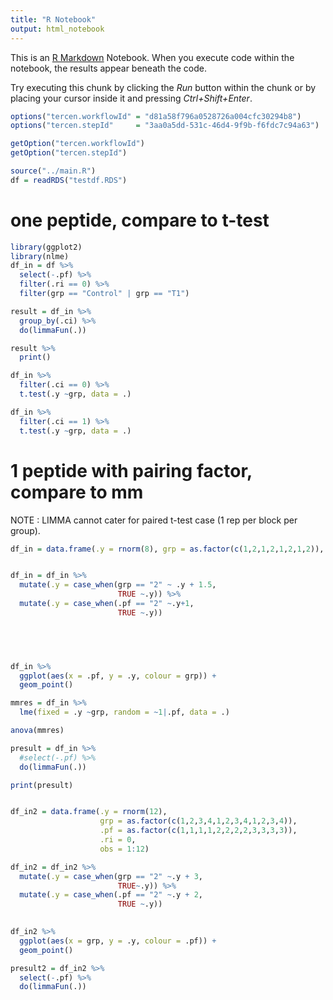 ```yaml
---
title: "R Notebook"
output: html_notebook
---
```


This is an [R Markdown](http://rmarkdown.rstudio.com) Notebook. When you execute code within the notebook, the results appear beneath the code. 

Try executing this chunk by clicking the *Run* button within the chunk or by placing your cursor inside it and pressing *Ctrl+Shift+Enter*. 

```r
options("tercen.workflowId" = "d81a58f796a0528726a004cfc30294b8")
options("tercen.stepId"     = "3aa0a5dd-531c-46d4-9f9b-f6fdc7c94a63")

getOption("tercen.workflowId")
getOption("tercen.stepId")

source("../main.R")
df = readRDS("testdf.RDS")
```
# one peptide, compare to t-test
```r
library(ggplot2)
library(nlme)
df_in = df %>% 
  select(-.pf) %>% 
  filter(.ri == 0) %>% 
  filter(grp == "Control" | grp == "T1")

result = df_in %>% 
  group_by(.ci) %>% 
  do(limmaFun(.))

result %>% 
  print()

df_in %>% 
  filter(.ci == 0) %>% 
  t.test(.y ~grp, data = .)

df_in %>% 
  filter(.ci == 1) %>% 
  t.test(.y ~grp, data = .)


```
# 1 peptide with pairing factor, compare to mm
NOTE : LIMMA cannot cater for paired t-test case (1 rep per block per group).

```r
df_in = data.frame(.y = rnorm(8), grp = as.factor(c(1,2,1,2,1,2,1,2)), .pf = as.factor(c(1,1,1,1,2,2,2,2)), .ri =0, obs = 1:8)


df_in = df_in %>% 
  mutate(.y = case_when(grp == "2" ~ .y + 1.5,
                        TRUE ~.y)) %>% 
  mutate(.y = case_when(.pf == "2" ~.y+1,
                        TRUE ~.y))


      


df_in %>% 
  ggplot(aes(x = .pf, y = .y, colour = grp)) +
  geom_point() 

mmres = df_in %>% 
  lme(fixed = .y ~grp, random = ~1|.pf, data = .)

anova(mmres)

presult = df_in %>% 
  #select(-.pf) %>% 
  do(limmaFun(.))

print(presult)


df_in2 = data.frame(.y = rnorm(12), 
                    grp = as.factor(c(1,2,3,4,1,2,3,4,1,2,3,4)), 
                    .pf = as.factor(c(1,1,1,1,2,2,2,2,3,3,3,3)),
                    .ri = 0,
                    obs = 1:12)

df_in2 = df_in2 %>% 
  mutate(.y = case_when(grp == "2" ~.y + 3,
                        TRUE~.y)) %>% 
  mutate(.y = case_when(.pf == "2" ~.y + 2,
                        TRUE ~.y))
         

df_in2 %>% 
  ggplot(aes(x = grp, y = .y, colour = .pf)) + 
  geom_point()

presult2 = df_in2 %>% 
  select(-.pf) %>% 
  do(limmaFun(.))
```
